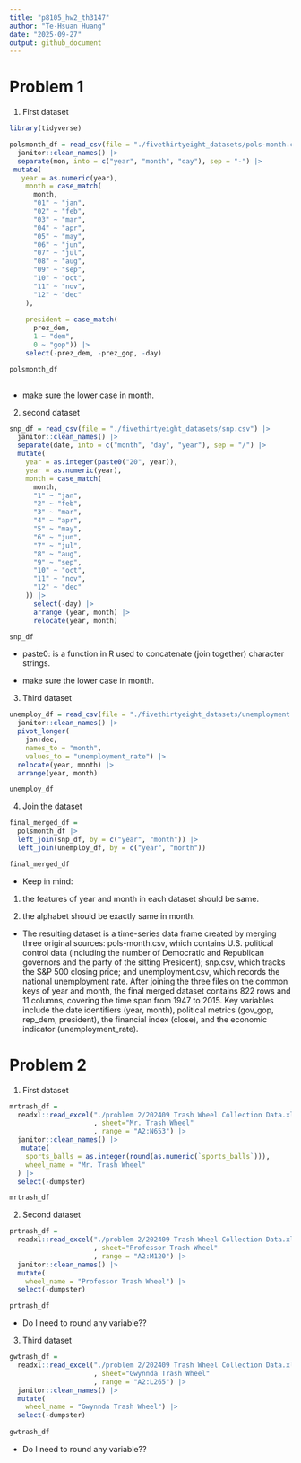 ```yaml
---
title: "p8105_hw2_th3147"
author: "Te-Hsuan Huang"
date: "2025-09-27"
output: github_document
---
```


# Problem 1

1. First dataset

```r
library(tidyverse)

polsmonth_df = read_csv(file = "./fivethirtyeight_datasets/pols-month.csv") |> 
  janitor::clean_names() |> 
  separate(mon, into = c("year", "month", "day"), sep = "-") |> 
 mutate( 
   year = as.numeric(year),
    month = case_match(
      month,
      "01" ~ "jan",
      "02" ~ "feb",
      "03" ~ "mar",
      "04" ~ "apr",
      "05" ~ "may",
      "06" ~ "jun",
      "07" ~ "jul",
      "08" ~ "aug",
      "09" ~ "sep",
      "10" ~ "oct",
      "11" ~ "nov",
      "12" ~ "dec"
    ), 
    
    president = case_match(
      prez_dem,
      1 ~ "dem",
      0 ~ "gop")) |> 
    select(-prez_dem, -prez_gop, -day)

polsmonth_df
  
```

* make sure the lower case in month.

2. second dataset

```r
snp_df = read_csv(file = "./fivethirtyeight_datasets/snp.csv") |> 
  janitor::clean_names() |> 
  separate(date, into = c("month", "day", "year"), sep = "/") |>
  mutate(
    year = as.integer(paste0("20", year)),
    year = as.numeric(year),
    month = case_match(
      month,
      "1" ~ "jan",
      "2" ~ "feb",
      "3" ~ "mar",
      "4" ~ "apr",
      "5" ~ "may",
      "6" ~ "jun",
      "7" ~ "jul",
      "8" ~ "aug",
      "9" ~ "sep",
      "10" ~ "oct",
      "11" ~ "nov",
      "12" ~ "dec"
    )) |> 
      select(-day) |>
      arrange (year, month) |> 
      relocate(year, month)

snp_df
```

* paste0: is a function in R used to concatenate (join together) character strings.

* make sure the lower case in month.


3. Third dataset

```r
unemploy_df = read_csv(file = "./fivethirtyeight_datasets/unemployment.csv") |> 
  janitor::clean_names() |> 
  pivot_longer(
    jan:dec,
    names_to = "month", 
    values_to = "unemployment_rate") |> 
  relocate(year, month) |>
  arrange(year, month)

unemploy_df
```

4. Join the dataset

```r
final_merged_df = 
  polsmonth_df |>
  left_join(snp_df, by = c("year", "month")) |>
  left_join(unemploy_df, by = c("year", "month"))

final_merged_df
```

* Keep in mind: 

1. the features of year and month in each dataset should be same.

2. the alphabet should be exactly same in month.

* The resulting dataset is a time-series data frame created by merging three original sources: pols-month.csv, which contains U.S. political control data (including the number of Democratic and Republican governors and the party of the sitting President); snp.csv, which tracks the S&P 500 closing price; and unemployment.csv, which records the national unemployment rate. After joining the three files on the common keys of year and month, the final merged dataset contains 822 rows and 11 columns, covering the time span from 1947 to 2015. Key variables include the date identifiers (year, month), political metrics (gov_gop, rep_dem, president), the financial index (close), and the economic indicator (unemployment_rate).


# Problem 2

1. First dataset

```r
mrtrash_df = 
  readxl::read_excel("./problem 2/202409 Trash Wheel Collection Data.xlsx"
                     , sheet="Mr. Trash Wheel"
                     , range = "A2:N653") |> 
  janitor::clean_names() |> 
   mutate(
    sports_balls = as.integer(round(as.numeric(`sports_balls`))),
    wheel_name = "Mr. Trash Wheel"
  ) |> 
  select(-dumpster)

mrtrash_df
```

2. Second dataset

```r
prtrash_df = 
  readxl::read_excel("./problem 2/202409 Trash Wheel Collection Data.xlsx"
                     , sheet="Professor Trash Wheel"
                     , range = "A2:M120") |> 
  janitor::clean_names() |> 
  mutate(
    wheel_name = "Professor Trash Wheel") |> 
  select(-dumpster)

prtrash_df
```

* Do I need to round any variable??

3. Third dataset

```r
gwtrash_df = 
  readxl::read_excel("./problem 2/202409 Trash Wheel Collection Data.xlsx"
                     , sheet="Gwynnda Trash Wheel"
                     , range = "A2:L265") |> 
  janitor::clean_names() |> 
  mutate(
    wheel_name = "Gwynnda Trash Wheel") |> 
  select(-dumpster)
  
gwtrash_df
```

* Do I need to round any variable??
